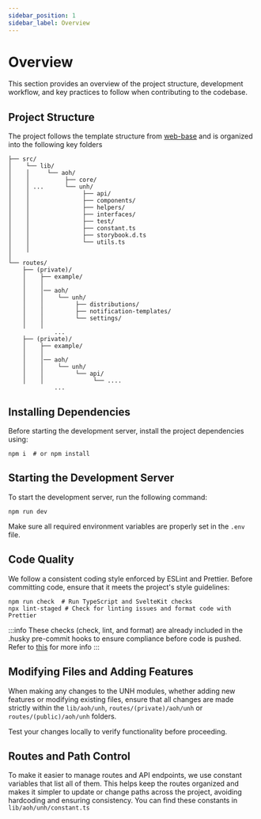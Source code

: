 ```yaml
---
sidebar_position: 1
sidebar_label: Overview
---
```


# Overview

This section provides an overview of the project structure, development workflow, and key practices to follow when contributing to the codebase.

## Project Structure

The project follows the template structure from [web-base](/docs/modules/web-base/overview/overview.md) and is organized into the following key folders

```
├── src/
│    └── lib/
│    │     └── aoh/
│    │          ├── core/
│    │ ...      └── unh/
│    │               ├── api/
│    │               ├── components/
│    │               ├── helpers/
│    │               ├── interfaces/
│    │               ├── test/
│    │               ├── constant.ts
│    │               ├── storybook.d.ts
│    │               └── utils.ts
│    │
│
└── routes/
    ├── (private)/
    │    ├── example/
    │    │
    │    │── aoh/
    │    │    └── unh/
    │    │         ├── distributions/
    │    │         ├── notification-templates/
    │    │         └── settings/
    │    │
             ...
    ├── (private)/
    │    ├── example/
    │    │
    │    │── aoh/
    │    │    └── unh/
    │    │         └── api/
    │    │              └── ....
             ...
```

## Installing Dependencies

Before starting the development server, install the project dependencies using:

```
npm i  # or npm install
```

## Starting the Development Server

To start the development server, run the following command:

```
npm run dev
```

Make sure all required environment variables are properly set in the `.env` file.

## Code Quality

We follow a consistent coding style enforced by ESLint and Prettier. Before committing code, ensure that it meets the project's style guidelines:

```
npm run check  # Run TypeScript and SvelteKit checks
npx lint-staged # Check for linting issues and format code with Prettier
```

:::info
These checks (check, lint, and format) are already included in the .husky pre-commit hooks to ensure compliance before code is pushed. Refer to [this](/docs/contributing/development/source-control.mdx) for more info
:::

## Modifying Files and Adding Features

When making any changes to the UNH modules, whether adding new features or modifying existing files, ensure that all changes are made strictly within the `lib/aoh/unh`, `routes/(private)/aoh/unh` or `routes/(public)/aoh/unh` folders.

Test your changes locally to verify functionality before proceeding.

## Routes and Path Control

To make it easier to manage routes and API endpoints, we use constant variables that list all of them. This helps keep the routes organized and makes it simpler to update or change paths across the project, avoiding hardcoding and ensuring consistency. You can find these constants in `lib/aoh/unh/constant.ts`
